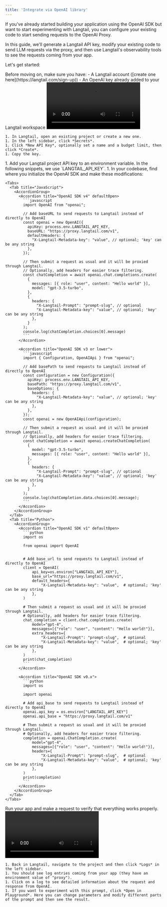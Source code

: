 ```yaml
---
title: 'Integrate via OpenAI library'
---
```


If you've already started building your application using the OpenAI SDK but want to start experimenting with Langtail, you can configure your existing code to start sending requests to the OpenAI Proxy.

In this guide, we'll generate a Langtail API key, modify your existing code to send LLM requests via the proxy, and then use Langtail's observability tools to see the requests coming from your app.

Let's get started:

<Steps>
  <Step title="Prerequisites">
    Before moving on, make sure you have:
    - A Langtail account ([create one here](https://langtail.com/sign-up))
    - An OpenAI key already added to your Langtail workspace
  </Step>
  <Step title="Generate a project API key">
    <video
      controls
      className="w-full aspect-video"
      src="/images/proxy/create-api-key.mp4"
    ></video>

    1. In Langtail, open an existing project or create a new one.
    1. In the left sidebar, click *Secrets*.
    1. Click *New API Key*, optionally set a name and a budget limit, then click *Create*.
    1. Copy the key.
  </Step>
  <Step title="Modify your code to use the proxy">
    1. Add your Langtail project API key to an environment variable. In the following snippets, we use `LANGTAIL_API_KEY`.
    1. In your codebase, find where you initialize the OpenAI SDK and make these modifications:

    <Tabs>
      <Tab title="JavaScript">
        <AccordionGroup>
          <Accordion title="OpenAI SDK v4" defaultOpen>
            ```javascript
            import OpenAI from "openai";

            // Add baseURL to send requests to Langtail instead of directly to OpenAI
            const openai = new OpenAI({
              apiKey: process.env.LANGTAIL_API_KEY,
              baseURL: "https://proxy.langtail.com/v1",
              defaultHeaders: {
                "X-Langtail-Metadata-key": "value", // optional; 'key' can be any string
              },
            });

            // Then submit a request as usual and it will be proxied through Langtail.
            // Optionally, add headers for easier trace filtering.
            const chatCompletion = await openai.chat.completions.create(
              {
                messages: [{ role: "user", content: "Hello world" }],
                model: "gpt-3.5-turbo",
              },
              {
                headers: {
                  "X-Langtail-Prompt": "prompt-slug", // optional
                  "X-Langtail-Metadata-key": "value", // optional; 'key' can be any string
                },
              }
            );
            console.log(chatCompletion.choices[0].message)
            ```
          </Accordion>

          <Accordion title="OpenAI SDK v3 or lower">
            ```javascript
            import { Configuration, OpenAIApi } from "openai";

            // Add basePath to send requests to Langtail instead of directly to OpenAI
            const configuration = new Configuration({
              apiKey: process.env.LANGTAIL_API_KEY,
              basePath: "https://proxy.langtail.com/v1",
              baseOptions: {
                headers: {
                  "X-Langtail-Metadata-key": "value", // optional; 'key' can be any string
                },
              },
            });
            const openai = new OpenAIApi(configuration);

            // Then submit a request as usual and it will be proxied through Langtail.
            // Optionally, add headers for easier trace filtering.
            const chatCompletion = await openai.createChatCompletion(
              {
                model: "gpt-3.5-turbo",
                messages: [{ role: "user", content: "Hello world" }],
              },
              {
                headers: {
                  "X-Langtail-Prompt": "prompt-slug", // optional
                  "X-Langtail-Metadata-key": "value", // optional; 'key' can be any string
                },
              }
            );
            console.log(chatCompletion.data.choices[0].message);
            ```
          </Accordion>
        </AccordionGroup>
      </Tab>
      <Tab title="Python">
        <AccordionGroup>
          <Accordion title="OpenAI SDK v1" defaultOpen>
            ```python
            import os

            from openai import OpenAI


            # Add base_url to send requests to Langtail instead of directly to OpenAI
            client = OpenAI(
                api_key=os.environ["LANGTAIL_API_KEY"],
                base_url="https://proxy.langtail.com/v1",
                default_headers={
                    "X-Langtail-Metadata-key": "value",  # optional; 'key' can be any string
                },
            )

            # Then submit a request as usual and it will be proxied through Langtail.
            # Optionally, add headers for easier trace filtering.
            chat_completion = client.chat.completions.create(
                model="gpt-4",
                messages=[{"role": "user", "content": "Hello world!"}],
                extra_headers={
                    "X-Langtail-Prompt": "prompt-slug",  # optional
                    "X-Langtail-Metadata-key": "value",  # optional; 'key' can be any string
                },
            )
            print(chat_completion)
            ```
          </Accordion>

          <Accordion title="OpenAI SDK v0.x">
            ```python
            import os

            import openai

            # Add api_base to send requests to Langtail instead of directly to OpenAI
            openai.api_key = os.environ["LANGTAIL_API_KEY"]
            openai.api_base = "https://proxy.langtail.com/v1"

            # Then submit a request as usual and it will be proxied through Langtail.
            # Optionally, add headers for easier trace filtering.
            completion = openai.ChatCompletion.create(
                model="gpt-4",
                messages=[{"role": "user", "content": "Hello world!"}],
                headers={
                    "X-Langtail-Prompt": "prompt-slug",  # optional
                    "X-Langtail-Metadata-key": "value",  # optional; 'key' can be any string
                },
            )
            print(completion)
            ```
          </Accordion>
        </AccordionGroup>
      </Tab>
    </Tabs>
  </Step>
  <Step title="Test it out">
    Run your app and make a request to verify that everything works properly.
  </Step>
  <Step title="Observe metrics and logs">
  <video
      controls
      className="w-full aspect-video"
      src="/images/proxy/view-logs.mp4"
    ></video>

    1. Back in Langtail, navigate to the project and then click *Logs* in the left sidebar.
    1. You should see log entries coming from your app (they have an environment value of "proxy").
    1. Click on a log to see detailed information about the request and response from OpenAI.
    1. If you want to experiment with this prompt, click *Open in Playground*. Here you can change parameters and modify different parts of the prompt and then see the result.
  </Step>
</Steps>
